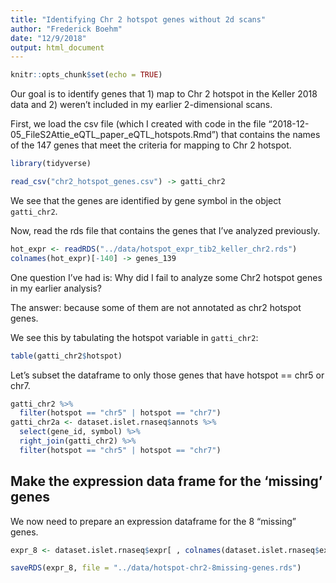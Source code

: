 ```yaml
---
title: "Identifying Chr 2 hotspot genes without 2d scans"
author: "Frederick Boehm"
date: "12/9/2018"
output: html_document
---
```


```r
knitr::opts_chunk$set(echo = TRUE)
```

Our goal is to identify genes that 1) map to Chr 2 hotspot in the Keller 2018 data and 2) weren't included in my earlier 2-dimensional scans.

First, we load the csv file (which I created with code in the file "2018-12-05_FileS2Attie_eQTL_paper_eQTL_hotspots.Rmd") that contains the names of the 147 genes that meet the criteria for mapping to Chr 2 hotspot.

```r
library(tidyverse)
```

```r
read_csv("chr2_hotspot_genes.csv") -> gatti_chr2
```

We see that the genes are identified by gene symbol in the object `gatti_chr2`.

Now, read the rds file that contains the genes that I've analyzed previously.

```r
hot_expr <- readRDS("../data/hotspot_expr_tib2_keller_chr2.rds")
colnames(hot_expr)[-140] -> genes_139
```

One question I've had is: Why did I fail to analyze some Chr2 hotspot genes in my earlier analysis? 

The answer: because some of them are not annotated as chr2 hotspot genes.

We see this by tabulating the hotspot variable in `gatti_chr2`:

```r
table(gatti_chr2$hotspot)
```

Let's subset the dataframe to only those genes that have hotspot == chr5 or chr7.

```r
gatti_chr2 %>%
  filter(hotspot == "chr5" | hotspot == "chr7")
gatti_chr2a <- dataset.islet.rnaseq$annots %>%
  select(gene_id, symbol) %>%
  right_join(gatti_chr2) %>%
  filter(hotspot == "chr5" | hotspot == "chr7")
```


## Make the expression data frame for the 'missing' genes

We now need to prepare an expression dataframe for the 8 "missing" genes.

```r
expr_8 <- dataset.islet.rnaseq$expr[ , colnames(dataset.islet.rnaseq$expr) %in% gatti_chr2a$gene_id]
```

```r
saveRDS(expr_8, file = "../data/hotspot-chr2-8missing-genes.rds")
```

